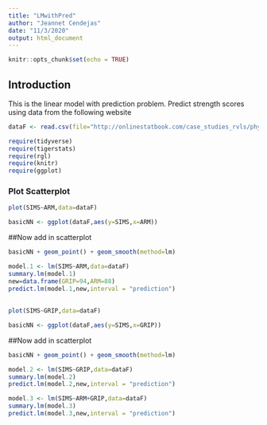 ```yaml
---
title: "LMwithPred"
author: "Jeannet Cendejas"
date: "11/3/2020"
output: html_document
---
```


```r
knitr::opts_chunk$set(echo = TRUE)
```

## Introduction  
This is the linear model with prediction problem. Predict strength scores using data from the following website  

```r
dataF <- read.csv(file="http://onlinestatbook.com/case_studies_rvls/physical_strength/data.txt", sep="", header=TRUE)
```

```r
require(tidyverse)
require(tigerstats)
require(rgl)
require(knitr)
require(ggplot)
```

### Plot Scatterplot

```r
plot(SIMS~ARM,data=dataF)
```

```r
basicNN <- ggplot(dataF,aes(y=SIMS,x=ARM))
```
##Now add in scatterplot

```r
basicNN + geom_point() + geom_smooth(method=lm)
```

```r
model.1 <- lm(SIMS~ARM,data=dataF)
summary.lm(model.1)
new=data.frame(GRIP=94,ARM=88)
predict.lm(model.1,new,interval = "prediction")
```

##  
```r
plot(SIMS~GRIP,data=dataF)
```
```r
basicNN <- ggplot(dataF,aes(y=SIMS,x=GRIP))
```
##Now add in scatterplot

```r
basicNN + geom_point() + geom_smooth(method=lm)
```

```r
model.2 <- lm(SIMS~GRIP,data=dataF)
summary.lm(model.2)
predict.lm(model.2,new,interval = "prediction")
``` 

```r
model.3 <- lm(SIMS~ARM+GRIP,data=dataF)
summary.lm(model.3)
predict.lm(model.3,new,interval = "prediction")
```